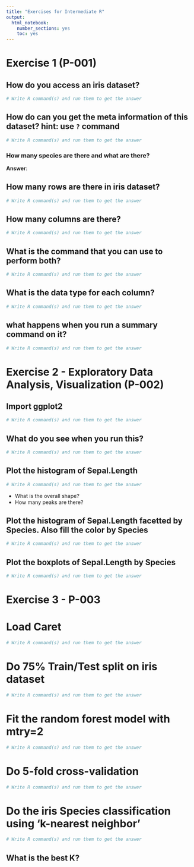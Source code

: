 ```yaml
---
title: "Exercises for Intermediate R"
output:
  html_notebook:
    number_sections: yes
    toc: yes
---
```


# Exercise 1 (P-001)

## How do you access an iris dataset?

```r
# Write R command(s) and run them to get the answer
```
## How do can you get the meta information of this dataset? hint: use `?` command

```r
# Write R command(s) and run them to get the answer
```

### How many species are there and what are there?

__Answer__:
<!-- write your answer below -->


## How many rows are there in iris dataset?

```r
# Write R command(s) and run them to get the answer
```

## How many columns are there?

```r
# Write R command(s) and run them to get the answer
```

## What is the command that you can use to perform both?

```r
# Write R command(s) and run them to get the answer
```

## What is the data type for each column?

```r
# Write R command(s) and run them to get the answer
```

## what happens when you run a summary command on it?

```r
# Write R command(s) and run them to get the answer
```


# Exercise 2 - Exploratory Data Analysis, Visualization (P-002)

## Import ggplot2

```r
# Write R command(s) and run them to get the answer
```

## What do you see when you run this?

```r
# Write R command(s) and run them to get the answer
```

## Plot the histogram of Sepal.Length

```r
# Write R command(s) and run them to get the answer
```

* What is the overall shape?
* How many peaks are there?


## Plot the histogram of Sepal.Length facetted by Species. Also fill the color by Species

```r
# Write R command(s) and run them to get the answer
```

## Plot the boxplots of Sepal.Length by Species

```r
# Write R command(s) and run them to get the answer
```



# Exercise 3 - P-003

# Load Caret

```r
# Write R command(s) and run them to get the answer
```

# Do 75% Train/Test split on iris dataset

```r
# Write R command(s) and run them to get the answer
```

# Fit the random forest model with mtry=2

```r
# Write R command(s) and run them to get the answer
```

# Do 5-fold cross-validation

```r
# Write R command(s) and run them to get the answer
```


# Do the iris Species classification using 'k-nearest neighbor'


```r
# Write R command(s) and run them to get the answer
```

## What is the best K?
